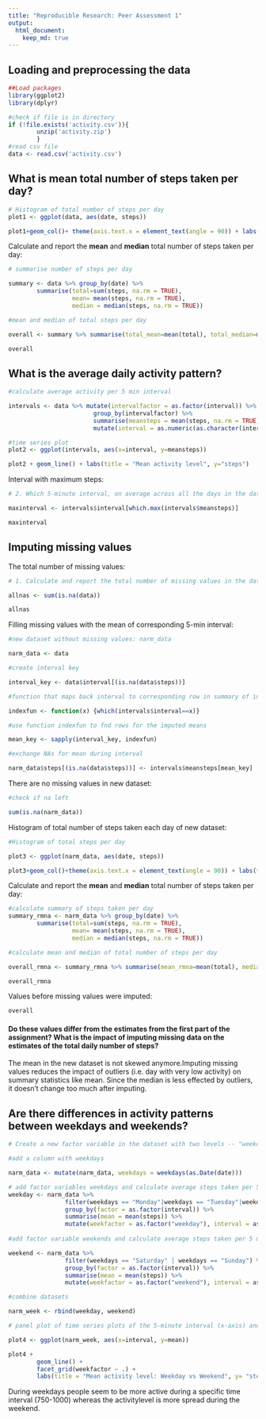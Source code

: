 ```yaml
---
title: "Reproducible Research: Peer Assessment 1"
output: 
  html_document:
    keep_md: true
---
```



## Loading and preprocessing the data

```r
##Load packages
library(ggplot2)
library(dplyr)

#check if file is in directory
if (!file.exists('activity.csv')){
        unzip('activity.zip')
        }
#read csv file
data <- read.csv('activity.csv')
```

## What is mean total number of steps taken per day?
```r
# Histogram of total number of steps per day
plot1 <- ggplot(data, aes(date, steps))

plot1+geom_col()+ theme(axis.text.x = element_text(angle = 90)) + labs(title = "Number of steps taken each day")


```

Calculate and report the **mean** and **median** total number of steps taken per day:

```r

# summarise number of steps per day

summary <- data %>% group_by(date) %>%
        summarise(total=sum(steps, na.rm = TRUE), 
                  mean= mean(steps, na.rm = TRUE), 
                  median = median(steps, na.rm = TRUE))

#mean and median of total steps per day

overall <- summary %>% summarise(total_mean=mean(total), total_median=median(total))

overall


```

## What is the average daily activity pattern?
```r
#calculate average activity per 5 min interval

intervals <- data %>% mutate(intervalfactor = as.factor(interval)) %>% 
                        group_by(intervalfactor) %>%
                        summarise(meansteps = mean(steps, na.rm = TRUE)) %>%
                        mutate(interval = as.numeric(as.character(intervalfactor)))

#time series plot
plot2 <- ggplot(intervals, aes(x=interval, y=meansteps))

plot2 + geom_line() + labs(title = "Mean activity level", y="steps")


```

Interval with maximum steps: 

```r
# 2. Which 5-minute interval, on average across all the days in the dataset, contains the maximum number of steps?

maxinterval <- intervals$interval[which.max(intervals$meansteps)]

maxinterval
```


## Imputing missing values

The total number of missing values:

```r
# 1. Calculate and report the total number of missing values in the dataset (i.e. the total number of rows with `NA`s)

allnas <- sum(is.na(data))

allnas

```

Filling missing values with the mean of corresponding 5-min interval:

```r

#new dataset without missing values: narm_data

narm_data <- data

#create interval key

interval_key <- data$interval[(is.na(data$steps))]

#function that maps back interval to corresponding row in summary of intervals

indexfun <- function(x) {which(intervals$interval==x)}

#use function indexfun to fnd rows for the imputed means

mean_key <- sapply(interval_key, indexfun)

#exchange NAs for mean during interval

narm_data$steps[(is.na(data$steps))] <- intervals$meansteps[mean_key]

```

There are no missing values in new dataset:
```r

#check if na left

sum(is.na(narm_data))
```

Histogram of total number of steps taken each day of new dataset:

```r
#Histogram of total steps per day

plot3 <- ggplot(narm_data, aes(date, steps))

plot3+geom_col()+theme(axis.text.x = element_text(angle = 90)) + labs(title= "Steps per day (after removing missing values)")

```

Calculate and report the **mean** and **median** total number of steps taken per day:

```r

#calculate summary of steps taken per day
summary_rmna <- narm_data %>% group_by(date) %>%
        summarise(total=sum(steps, na.rm = TRUE), 
                  mean= mean(steps, na.rm = TRUE), 
                  median = median(steps, na.rm = TRUE))

#calculate mean and median of total number of steps per day

overall_rmna <- summary_rmna %>% summarise(mean_rmna=mean(total), median_rmna=median(total))

overall_rmna


```
Values before missing values were imputed:

```r
overall
```

#### Do these values differ from the estimates from the first part of the assignment? What is the impact of imputing missing data on the estimates of the total daily number of steps?

The mean in the new dataset is not skewed anymore.Imputing missing values reduces the impact of outliers (i.e. day with very low activity) on summary statistics like mean. Since the median is less effected by outliers, it doesn't change too much after imputing.

## Are there differences in activity patterns between weekdays and weekends?

```r
# Create a new factor variable in the dataset with two levels -- "weekday" and "weekend" indicating whether a given date is a weekday or weekend day.

#add a column with weekdays

narm_data <- mutate(narm_data, weekdays = weekdays(as.Date(date)))

# add factor variables weekdays and calculate average steps taken per 5 min interval on weekdays
weekday <- narm_data %>% 
                filter(weekdays == "Monday"|weekdays == "Tuesday"|weekdays == "Wednesday"|weekdays == "Thursday"| weekdays == "Friday") %>%
                group_by(factor = as.factor(interval)) %>%
                summarise(mean = mean(steps)) %>%
                mutate(weekfactor = as.factor("weekday"), interval = as.numeric(as.character(factor)))
                        
#add factor variable weekends and calculate average steps taken per 5 min interval on weekends

weekend <- narm_data %>% 
                filter(weekdays == "Saturday" | weekdays == "Sunday") %>%
                group_by(factor = as.factor(interval)) %>%
                summarise(mean = mean(steps)) %>%
                mutate(weekfactor = as.factor("weekend"), interval = as.numeric(as.character(factor)))

#combine datasets

narm_week <- rbind(weekday, weekend)

# panel plot of time series plots of the 5-minute interval (x-axis) and the average number of steps taken

plot4 <- ggplot(narm_week, aes(x=interval, y=mean))

plot4 + 
        geom_line() + 
        facet_grid(weekfactor ~ .) + 
        labs(title = "Mean activity level: Weekday vs Weekend", y= "steps")


```


During weekdays people seem to be more active during a specific time interval (750-1000) whereas the activitylevel is more spread during the weekend.
